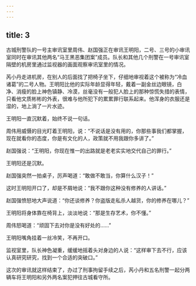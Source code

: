 ```yaml
---
---
---
```

title: 3
---




古城刑警队的一号主审讯室里周伟、赵国强正在审讯王明阳，二号、三号的小审讯室同时在审讯其他两名“马王黑恶集团案”成员。队长和其他几个刑警在一号审讯室隔壁的机房里通过监视器的画面观察审讯室里的情况。

芮小丹走进机房，在别人的后面找了把椅子坐下，仔细地审视着这个被称为“冷血诸葛”的二号人物。王明阳比他的实际年龄显得年轻，戴着一副金丝边眼镜，白净、消瘦的脸上神色镇静、冷漠，丝毫没有一般犯人脸上的那种惊慌失措的表情，只看他文质彬彬的外表，很难与他所犯下的累累罪行联系起来。他浑身的衣服还是湿的，地上淌了一片水迹。

王明阳一直沉默着，始终不说一句话。

周伟用威慑的目光盯着王明阳，说：“不说话是没有用的，你那些事我们都掌握，现在就看你的态度，你是有文化的人，政策就不用我跟你多讲了。”

赵国强说：“王明阳，你现在惟一的出路就是老老实实地交代自己的罪行。”

王明阳还是沉默。

赵国强突然一拍桌子，厉声喝道：“敢做不敢当，你算什么汉子！”

这时王明阳开口了，却是不屑地说：“我不跟你这种没有修养的人讲话。”

赵国强愤怒地大声说道：“你还谈修养？你盗版走私杀人越货，你的修养在哪儿？”

王明阳将身体靠在椅背上，淡淡地说：“那是生存艺术，你不懂。”

周伟怒喝道：“顽固下去对你是没有好处的……”

王明阳嘴角挂着一丝冷笑，不再开口。

监视室里，队长神色凝重，缓缓地摇着头对身边的人说：“这样审下去不行，应该认真研究研究，找到一个合适的突破口。”

这次的审讯就这样结束了，办过了刑事拘留手续之后，芮小丹和五名刑警一起分两辆车将王明阳和另外两名案犯押往古城看守所。